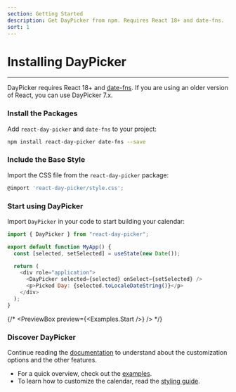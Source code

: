 ```yaml
---
section: Getting Started
description: Get DayPicker from npm. Requires React 18+ and date-fns.
sort: 1
---
```


# Installing DayPicker

---

DayPicker requires React 18+ and [date-fns](http://date-fns.org/). If you are using an older version of React, you can use DayPicker 7.x.

<Steps>

### Install the Packages

Add `react-day-picker` and `date-fns` to your project:

```bash
npm install react-day-picker date-fns --save
```

### Include the Base Style

Import the CSS file from the `react-day-picker` package:

```js title="global.css"
@import 'react-day-picker/style.css';
```

### Start using DayPicker

Import `DayPicker` in your code to start building your calendar:

```js
import { DayPicker } from "react-day-picker";

export default function MyApp() {
  const [selected, setSelected] = useState(new Date());

  return (
    <div role="application">
      <DayPicker selected={selected} onSelect={setSelected} />
      <p>Picked Day: {selected.toLocaleDateString()}</p>
    </div>
  );
}
```

{/* <PreviewBox preview={<Examples.Start />} /> */}

### Discover DayPicker

Continue reading the [documentation](/docs/navigation) to understand about the customization options and the other features.

- For a quick overview, check out the [examples](/docs/examples).
- To learn how to customize the calendar, read the [styling guide](/docs/styling).

</Steps>

